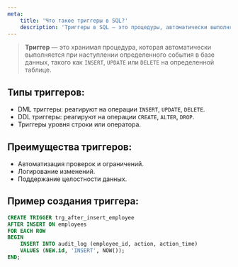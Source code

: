 ```yaml
---
meta:
    title: 'Что такое триггеры в SQL?'
    description: 'Триггеры в SQL — это процедуры, автоматически выполняемые при операциях INSERT, UPDATE или DELETE. Узнайте о типах триггеров и их применении в базах данных.'
---
```


> **Триггер** — это хранимая процедура, которая автоматически выполняется при наступлении определенного
> события в базе данных, такого как `INSERT`, `UPDATE` или `DELETE` на определенной таблице.

## Типы триггеров:

-   DML триггеры: реагируют на операции `INSERT`, `UPDATE`, `DELETE`.
-   DDL триггеры: реагируют на операции `CREATE`, `ALTER`, `DROP`.
-   Триггеры уровня строки или оператора.

## Преимущества триггеров:

-   Автоматизация проверок и ограничений.
-   Логирование изменений.
-   Поддержание целостности данных.

## Пример создания триггера:

```sql
CREATE TRIGGER trg_after_insert_employee
AFTER INSERT ON employees
FOR EACH ROW
BEGIN
    INSERT INTO audit_log (employee_id, action, action_time)
    VALUES (NEW.id, 'INSERT', NOW());
END;
```
